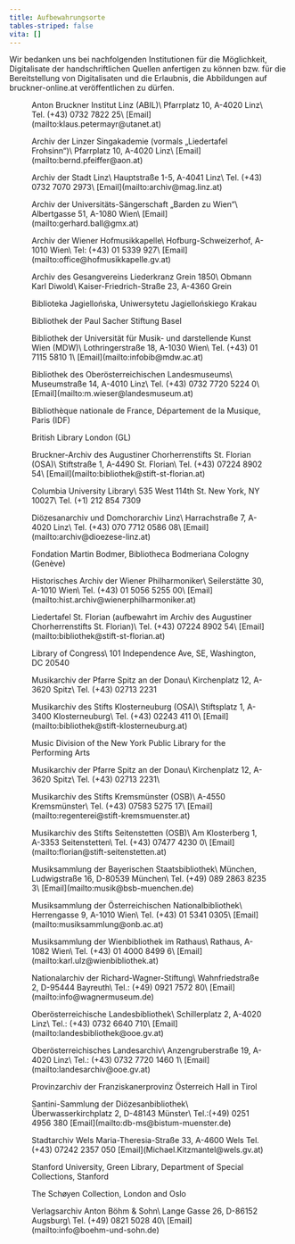 ```yaml
---
title: Aufbewahrungsorte
tables-striped: false
vita: []
---
```

Wir bedanken uns bei nachfolgenden Institutionen für die Möglichkeit, Digitalisate der handschriftlichen Quellen anfertigen zu können bzw. für die Bereitstellung von Digitalisaten und die Erlaubnis, die Abbildungen auf bruckner-online.at veröffentlichen zu dürfen.



<Figure href="/assets/content/pages/werkverzeichnis/aufbewahrungsorte/abil.png" alt="Logo Anton Bruckner Institut Linz">
  Anton Bruckner Institut Linz (ABIL)\
  Pfarrplatz 10, A-4020 Linz\
  Tel. (+43) 0732 7822 25\
  [Email](mailto:klaus.petermayr@utanet.at)
</Figure>

<Figure href="/assets/content/pages/werkverzeichnis/aufbewahrungsorte/singakademie-linz.jpg" alt="Logo Linzer Singakademie">
  Archiv der Linzer Singakademie (vormals „Liedertafel Frohsinn“)\
  Pfarrplatz 10, A-4020 Linz\
  [Email](mailto:bernd.pfeiffer@aon.at)
</Figure>

<Figure href="/assets/content/pages/werkverzeichnis/aufbewahrungsorte/linz.jpg" alt="Logo Stadt Linz">
  Archiv der Stadt Linz\
  Hauptstraße 1-5, A-4041 Linz\
  Tel. (+43) 0732 7070 2973\
  [Email](mailto:archiv@mag.linz.at)
</Figure>

<Figure href="/assets/content/pages/werkverzeichnis/aufbewahrungsorte/barden.jpg" alt="Logo der Universitäts-Sängerschaft „Barden zu Wien“">
  Archiv der Universitäts-Sängerschaft „Barden zu Wien“\
  Albertgasse 51, A-1080 Wien\
  [Email](mailto:gerhard.ball@gmx.at)
</Figure>

<Figure href="/assets/content/pages/werkverzeichnis/aufbewahrungsorte/hofmusik.jpg" alt="Logo der Wiener Hofmusikkapelle">
  Archiv der Wiener Hofmusikkapelle\
  Hofburg-Schweizerhof, A-1010 Wien\
  Tel: (+43) 01 5339 927\
  [Email](mailto:office@hofmusikkapelle.gv.at)
</Figure>

<Figure href="">
  Archiv des Gesangvereins Liederkranz Grein 1850\
  Obmann Karl Diwold\
  Kaiser-Friedrich-Straße 23, A-4360 Grein
</Figure>

<Figure href="">
  Biblioteka Jagiellońska, Uniwersytetu Jagiellońskiego Krakau
</Figure>

<Figure href="">
  Bibliothek der Paul Sacher Stiftung Basel
</Figure>

<Figure href="/assets/content/pages/werkverzeichnis/aufbewahrungsorte/mdw.jpg" alt="Logo der Universität für Musik- und darstellende Kunst Wien (MDW)">
  Bibliothek der Universität für Musik- und darstellende Kunst Wien (MDW)\
  Lothringerstraße 18, A-1030 Wien\
  Tel. (+43) 01 7115 5810 1\
  [Email](mailto:infobib@mdw.ac.at)
</Figure>

<Figure href="/assets/content/pages/werkverzeichnis/aufbewahrungsorte/lm-linz.jpg" alt="Logo des Oberösterreichischen Landesmuseums">
  Bibliothek des Oberösterreichischen Landesmuseums\
  Museumstraße 14, A-4010 Linz\
  Tel. (+43) 0732 7720 5224 0\
  [Email](mailto:m.wieser@landesmuseum.at)
</Figure>

<Figure href="">
  Bibliothèque nationale de France, Département de la Musique, Paris (IDF)
</Figure>

<Figure href="">
  British Library London (GL)
</Figure>

<Figure href="/assets/content/pages/werkverzeichnis/aufbewahrungsorte/stflorian.jpg" alt="Logo des Augustiner Chorherrenstifts St. Florian (OSA)">
  Bruckner-Archiv des Augustiner Chorherrenstifts St. Florian (OSA)\
  Stiftstraße 1, A-4490 St. Florian\
  Tel. (+43) 07224 8902 54\
  [Email](mailto:bibliothek@stift-st-florian.at)
</Figure>

<Figure href="">
  Columbia University Library\
  535 West 114th St. New York, NY 10027\
  Tel. (+1) 212 854 7309
</Figure>

<Figure href="">
  Diözesanarchiv und Domchorarchiv Linz\
  Harrachstraße 7, A-4020 Linz\
  Tel. (+43) 070 7712 0586 08\
  [Email](mailto:archiv@dioezese-linz.at)
</Figure>

<Figure href="">
  Fondation Martin Bodmer, Bibliotheca Bodmeriana Cologny (Genève)
</Figure>

<Figure href="">
  Historisches Archiv der Wiener Philharmoniker\
  Seilerstätte 30, A-1010 Wien\
  Tel. (+43) 01 5056 5255 00\
  [Email](mailto:hist.archiv@wienerphilharmoniker.at)
</Figure>

<Figure href="">
  Liedertafel St. Florian (aufbewahrt im Archiv des Augustiner Chorherrenstifts St. Florian)\
  Tel. (+43) 07224 8902 54\
  [Email](mailto:bibliothek@stift-st-florian.at)
</Figure>

<Figure href="">
  Library of Congress\
  101 Independence Ave, SE, Washington, DC 20540
</Figure>

<Figure href="">
  Musikarchiv der Pfarre Spitz an der Donau\
  Kirchenplatz 12, A-3620 Spitz\
  Tel. (+43) 02713 2231
</Figure>

<Figure href="">
  Musikarchiv des Stifts Klosterneuburg (OSA)\
  Stiftsplatz 1, A-3400 Klosterneuburg\
  Tel. (+43) 02243 411 0\
  [Email](mailto:bibliothek@stift-klosterneuburg.at)
</Figure>

<Figure href="">
  Music Division of the New York Public Library for the Performing Arts
</Figure>

<Figure href="">
	Musikarchiv der Pfarre Spitz an der Donau\
	Kirchenplatz 12, A-3620 Spitz\
	Tel. (+43) 02713 2231\
</Figure>

<Figure href="">
	Musikarchiv des Stifts Kremsmünster (OSB)\
	A-4550 Kremsmünster\
	Tel. (+43) 07583 5275 17\
	[Email](mailto:regenterei@stift-kremsmuenster.at)
</Figure>

<Figure href="">
	Musikarchiv des Stifts Seitenstetten (OSB)\
	Am Klosterberg 1, A-3353 Seitenstetten\
	Tel. (+43) 07477 4230 0\
	[Email](mailto:florian@stift-seitenstetten.at)
</Figure>

<Figure href="">
	Musiksammlung der Bayerischen Staatsbibliothek\
	München, Ludwigstraße 16, D-80539 München\
	Tel. (+49) 089 2863 8235 3\
	[Email](mailto:musik@bsb-muenchen.de)
</Figure>

<Figure href="">
	Musiksammlung der Österreichischen Nationalbibliothek\
	Herrengasse 9, A-1010 Wien\
	Tel. (+43) 01 5341 0305\
	[Email](mailto:musiksammlung@onb.ac.at)
</Figure>


<Figure href="">
	Musiksammlung der Wienbibliothek im Rathaus\
	Rathaus, A-1082 Wien\
	Tel. (+43) 01 4000 8499 6\
	[Email](mailto:karl.ulz@wienbibliothek.at)
</Figure>

<Figure href="">
	Nationalarchiv der Richard-Wagner-Stiftung\
	Wahnfriedstraße 2, D-95444 Bayreuth\
	Tel.: (+49) 0921 7572 80\
	[Email](mailto:info@wagnermuseum.de)
</Figure>

<Figure href="">
	Oberösterreichische Landesbibliothek\
	Schillerplatz 2, A-4020 Linz\
	Tel.: (+43) 0732 6640 710\
	[Email](mailto:landesbibliothek@ooe.gv.at)
</Figure>

<Figure href="">
	Oberösterreichisches Landesarchiv\
	Anzengruberstraße 19, A-4020 Linz\
	Tel.: (+43) 0732 7720 1460 1\
	[Email](mailto:landesarchiv@ooe.gv.at)
</Figure>

<Figure href="">
	Provinzarchiv der Franziskanerprovinz Österreich Hall in Tirol
</Figure>

<Figure href="">
	Santini-Sammlung der Diözesanbibliothek\
	Überwasserkirchplatz 2, D-48143 Münster\
	Tel.:(+49) 0251 4956 380
	[Email](mailto:db-ms@bistum-muenster.de)
</Figure>

<Figure href="">
	Stadtarchiv Wels
	Maria-Theresia-Straße 33, A-4600 Wels
	Tel. (+43) 07242 2357 050
	[Email](Michael.Kitzmantel@wels.gv.at)
</Figure>

<Figure href="">
	Stanford University, Green Library, Department of Special Collections, Stanford
</Figure>

<Figure href="">
	The Schøyen Collection, London and Oslo
</Figure>

<Figure >
Verlagsarchiv Anton Böhm & Sohn\
	Lange Gasse 26, D-86152 Augsburg\
	Tel. (+49) 0821 5028 40\
	[Email](mailto:info@boehm-und-sohn.de)
</Figure>


